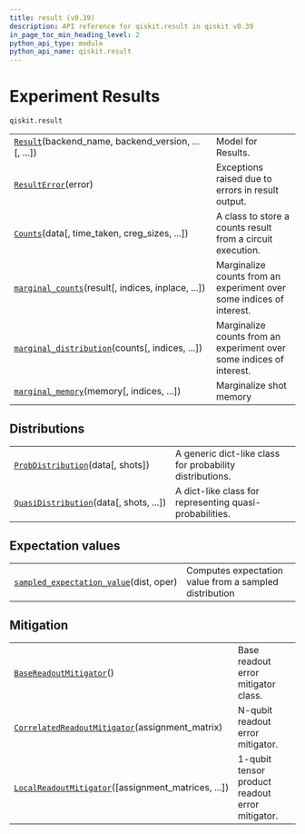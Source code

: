 ```yaml
---
title: result (v0.39)
description: API reference for qiskit.result in qiskit v0.39
in_page_toc_min_heading_level: 2
python_api_type: module
python_api_name: qiskit.result
---
```


<span id="module-qiskit.result" />

<span id="qiskit-result" />

<span id="experiment-results-qiskit-result" />

# Experiment Results

`qiskit.result`

|                                                                                                                               |                                                                      |
| ----------------------------------------------------------------------------------------------------------------------------- | -------------------------------------------------------------------- |
| [`Result`](qiskit.result.Result "qiskit.result.Result")(backend\_name, backend\_version, ...\[, ...])                         | Model for Results.                                                   |
| [`ResultError`](qiskit.result.ResultError "qiskit.result.ResultError")(error)                                                 | Exceptions raised due to errors in result output.                    |
| [`Counts`](qiskit.result.Counts "qiskit.result.Counts")(data\[, time\_taken, creg\_sizes, ...])                               | A class to store a counts result from a circuit execution.           |
| [`marginal_counts`](qiskit.result.marginal_counts "qiskit.result.marginal_counts")(result\[, indices, inplace, ...])          | Marginalize counts from an experiment over some indices of interest. |
| [`marginal_distribution`](qiskit.result.marginal_distribution "qiskit.result.marginal_distribution")(counts\[, indices, ...]) | Marginalize counts from an experiment over some indices of interest. |
| [`marginal_memory`](qiskit.result.marginal_memory "qiskit.result.marginal_memory")(memory\[, indices, ...])                   | Marginalize shot memory                                              |

## Distributions

|                                                                                                               |                                                          |
| ------------------------------------------------------------------------------------------------------------- | -------------------------------------------------------- |
| [`ProbDistribution`](qiskit.result.ProbDistribution "qiskit.result.ProbDistribution")(data\[, shots])         | A generic dict-like class for probability distributions. |
| [`QuasiDistribution`](qiskit.result.QuasiDistribution "qiskit.result.QuasiDistribution")(data\[, shots, ...]) | A dict-like class for representing quasi-probabilities.  |

## Expectation values

|                                                                                                                              |                                                        |
| ---------------------------------------------------------------------------------------------------------------------------- | ------------------------------------------------------ |
| [`sampled_expectation_value`](qiskit.result.sampled_expectation_value "qiskit.result.sampled_expectation_value")(dist, oper) | Computes expectation value from a sampled distribution |

## Mitigation

|                                                                                                                                         |                                                 |
| --------------------------------------------------------------------------------------------------------------------------------------- | ----------------------------------------------- |
| [`BaseReadoutMitigator`](qiskit.result.BaseReadoutMitigator "qiskit.result.BaseReadoutMitigator")()                                     | Base readout error mitigator class.             |
| [`CorrelatedReadoutMitigator`](qiskit.result.CorrelatedReadoutMitigator "qiskit.result.CorrelatedReadoutMitigator")(assignment\_matrix) | N-qubit readout error mitigator.                |
| [`LocalReadoutMitigator`](qiskit.result.LocalReadoutMitigator "qiskit.result.LocalReadoutMitigator")(\[assignment\_matrices, ...])      | 1-qubit tensor product readout error mitigator. |

